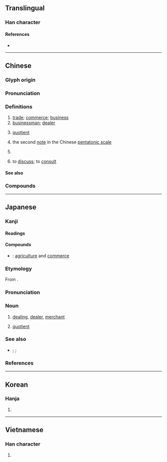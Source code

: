 {{character info/new}}
==Translingual==
{{stroke order|type=animate}}

===Han character===
{{Han char|rn=30|rad=口|as=08|sn=11|four=00227|canj=YCBR|ids=⿱⿱亠丷冏}}

====References====
* {{Han ref|kx=0194.320|dkj=03803|dj=0415.090|hdz=10288.060|uh=5546|ud=21830|bh=B0D3|bd=45267}}

----

==Chinese==
{{zh-forms}}

===Glyph origin===
{{Han etym}}

===Pronunciation===
{{zh-pron
|m=shāng
|m-s=sang1
|c=soeng1
|h=pfs=sông
|md=siŏng
|mn=qz,tw,xm:siong/zz:siang
|w=1saan
|mc=y
|oc=y
|cat=n,pn,v
}}

===Definitions===
{{zh-hanzi}}

# [[trade]]; [[commerce]]; [[business]]
# [[businessman]]; [[dealer]]
# {{lb|zh|mathematics}} [[quotient]]
#: {{zh-x|6 除 2 的 商 是 3|the '''quotient''' of 6 divided by 2 is 3}}
# {{lb|zh|music}} the second [[note]] in the Chinese [[pentatonic scale]]
# {{zh-div|朝}} {{w|Shang Dynasty}}
# to [[discuss]]; to [[consult]]

====See also====
{{zh-Chinese dynasties}}

===Compounds===
{{zh-der|商展|商品檢驗|商書|商風|商湯|商股|商用|宮商|商埠|動如參商|商業|商飆|奸商|情趣商店|商譽|代銷商|商討|免稅商店|商業設計|券商|商法|供應商|情商|商戰|商標法|古董商|商務仲裁|商購|商檢|中間商|商計|參商|商會|中心商品|商亭|商訂|僑商|工商社會|工商黃頁|商榷|情緒智商|包商|代理商|商行|商圈|商號|從商|商情|商功|商業銀行|婉商|建商|商談|商朝|商蚷|商務|商頌|商品情報|商量|平價商店|商品|在商言商|巨商|工商業|少商|廠商|商旅|商紂|便利商店|富商大賈|富商|密商|家商|官督商辦|官商合辦|官商勾結|商洽|引商刻羽|商借|中盤商|士農工商|商家|五口通商|國際商展|商旅店|商山四皓|客商|商謎|商隊|商販|商調|商船|商約|商秋|商略|商歌|商標|商業影片|商數|商店|商定|商品條碼|商兌|商事|官商|商業區|商科|商女|商議|一片宮商|外商|商人|協商|友誼商店|商場|共商大計|商儈|中華商場|商賈|工商階級|商港|商酌|招商店|殷商|教育商數|清商樂|招商局|熟商量|海商|水商|沒商量|相商|磋商|研商|海商法|洽商|承包商|洋商陸|片商|略無參商|私商|營商|特約商店|清商|承銷商|批發商|會商|書商|智商|智力商數|舶商|茶商|費商量|諮商|鹽商|紳商|通商港|行口商|網路商場|連鎖商店|臺商|經商|通商|美商|紅頂商人|高商|籌商|行商|巡商|管商|補助商業|郵購商店|製造商|通商條約|網路商機|藥商|金融商品|通商口岸|賈儒商秀|貿易商|零售商|青年商店|註冊商標|經銷商}}

{{zh-cat|Beginning}}

----

==Japanese==

===Kanji===
{{ja-kanji|grade=3}}

====Readings====
{{ja-readings|goon=[[しょう]] (shō)|kanon=[[しょう]] (shō)|kun=[[あきなう]] (akinau)}}

====Compounds====
{{der-top|Compounds}}
* {{ja-r|農商|のうしょう}}: [[agriculture]] and [[commerce]]
{{der-bottom}}

{{wikipedia|lang=ja}}
{{ja-kanjitab|しょう|yomi=o}}

===Etymology===
From {{etyl|ltc|ja|sort=しょう}} {{m|zh|商|tr=syang||commerce}}.

===Pronunciation===
{{ja-pron|y=o|しょう|acc=1|acc_ref=DJR}}

===Noun===
{{ja-noun|しょう|hhira=しやう}}

# [[dealing]], [[dealer]], [[merchant]]
# {{lb|ja|arithmetic|sort=しょう}} [[quotient]]

===See also===
* {{ja-r|被除数|ひじょすう}}; {{ja-r|除数|じょすう}}; {{ja-r|剰余|じょうよ}}

===References===
<references/>

----

==Korean==

===Hanja===
{{ko-hanja|hangeul=상}}

# {{defn|lang=ko|sort=口08}}

----

==Vietnamese==

===Han character===
{{vi-hantu|[[thương]]}}

# {{defn|lang=vi|sort=口08}}